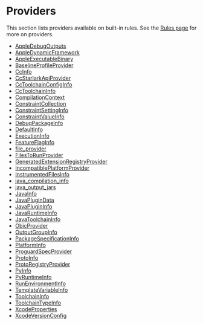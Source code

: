 <html devsite>
<head>
  <meta name="project_path" value="/_project.yaml">
  <meta name="book_path" value="/versions/6.5.0/_book.yaml">
</head>
<body>
<h1 class="page-title">Providers</h1>

This section lists providers available on built-in rules. See the <a href='/versions/6.5.0/rules/rules.html#providers'>Rules page</a> for more on providers.

<ul>

<li><a href="/versions/6.5.0/rules/lib/AppleDebugOutputs">AppleDebugOutputs</a></li>

<li><a href="/versions/6.5.0/rules/lib/AppleDynamicFramework">AppleDynamicFramework</a></li>

<li><a href="/versions/6.5.0/rules/lib/AppleExecutableBinary">AppleExecutableBinary</a></li>

<li><a href="/versions/6.5.0/rules/lib/BaselineProfileProvider">BaselineProfileProvider</a></li>

<li><a href="/versions/6.5.0/rules/lib/CcInfo">CcInfo</a></li>

<li><a href="/versions/6.5.0/rules/lib/CcStarlarkApiProvider">CcStarlarkApiProvider</a></li>

<li><a href="/versions/6.5.0/rules/lib/CcToolchainConfigInfo">CcToolchainConfigInfo</a></li>

<li><a href="/versions/6.5.0/rules/lib/CcToolchainInfo">CcToolchainInfo</a></li>

<li><a href="/versions/6.5.0/rules/lib/CompilationContext">CompilationContext</a></li>

<li><a href="/versions/6.5.0/rules/lib/ConstraintCollection">ConstraintCollection</a></li>

<li><a href="/versions/6.5.0/rules/lib/ConstraintSettingInfo">ConstraintSettingInfo</a></li>

<li><a href="/versions/6.5.0/rules/lib/ConstraintValueInfo">ConstraintValueInfo</a></li>

<li><a href="/versions/6.5.0/rules/lib/DebugPackageInfo">DebugPackageInfo</a></li>

<li><a href="/versions/6.5.0/rules/lib/DefaultInfo">DefaultInfo</a></li>

<li><a href="/versions/6.5.0/rules/lib/ExecutionInfo">ExecutionInfo</a></li>

<li><a href="/versions/6.5.0/rules/lib/FeatureFlagInfo">FeatureFlagInfo</a></li>

<li><a href="/versions/6.5.0/rules/lib/file_provider">file_provider</a></li>

<li><a href="/versions/6.5.0/rules/lib/FilesToRunProvider">FilesToRunProvider</a></li>

<li><a href="/versions/6.5.0/rules/lib/GeneratedExtensionRegistryProvider">GeneratedExtensionRegistryProvider</a></li>

<li><a href="/versions/6.5.0/rules/lib/IncompatiblePlatformProvider">IncompatiblePlatformProvider</a></li>

<li><a href="/versions/6.5.0/rules/lib/InstrumentedFilesInfo">InstrumentedFilesInfo</a></li>

<li><a href="/versions/6.5.0/rules/lib/java_compilation_info">java_compilation_info</a></li>

<li><a href="/versions/6.5.0/rules/lib/java_output_jars">java_output_jars</a></li>

<li><a href="/versions/6.5.0/rules/lib/JavaInfo">JavaInfo</a></li>

<li><a href="/versions/6.5.0/rules/lib/JavaPluginData">JavaPluginData</a></li>

<li><a href="/versions/6.5.0/rules/lib/JavaPluginInfo">JavaPluginInfo</a></li>

<li><a href="/versions/6.5.0/rules/lib/JavaRuntimeInfo">JavaRuntimeInfo</a></li>

<li><a href="/versions/6.5.0/rules/lib/JavaToolchainInfo">JavaToolchainInfo</a></li>

<li><a href="/versions/6.5.0/rules/lib/ObjcProvider">ObjcProvider</a></li>

<li><a href="/versions/6.5.0/rules/lib/OutputGroupInfo">OutputGroupInfo</a></li>

<li><a href="/versions/6.5.0/rules/lib/PackageSpecificationInfo">PackageSpecificationInfo</a></li>

<li><a href="/versions/6.5.0/rules/lib/PlatformInfo">PlatformInfo</a></li>

<li><a href="/versions/6.5.0/rules/lib/ProguardSpecProvider">ProguardSpecProvider</a></li>

<li><a href="/versions/6.5.0/rules/lib/ProtoInfo">ProtoInfo</a></li>

<li><a href="/versions/6.5.0/rules/lib/ProtoRegistryProvider">ProtoRegistryProvider</a></li>

<li><a href="/versions/6.5.0/rules/lib/PyInfo">PyInfo</a></li>

<li><a href="/versions/6.5.0/rules/lib/PyRuntimeInfo">PyRuntimeInfo</a></li>

<li><a href="/versions/6.5.0/rules/lib/RunEnvironmentInfo">RunEnvironmentInfo</a></li>

<li><a href="/versions/6.5.0/rules/lib/TemplateVariableInfo">TemplateVariableInfo</a></li>

<li><a href="/versions/6.5.0/rules/lib/ToolchainInfo">ToolchainInfo</a></li>

<li><a href="/versions/6.5.0/rules/lib/ToolchainTypeInfo">ToolchainTypeInfo</a></li>

<li><a href="/versions/6.5.0/rules/lib/XcodeProperties">XcodeProperties</a></li>

<li><a href="/versions/6.5.0/rules/lib/XcodeVersionConfig">XcodeVersionConfig</a></li>
</ul>
</body>
</html>
